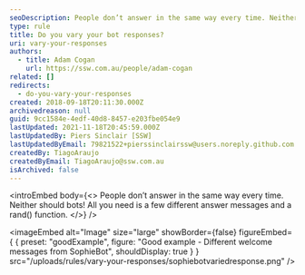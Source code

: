 ```yaml
---
seoDescription: People don’t answer in the same way every time. Neither should bots! All you need is a few different answer messages and a rand() function.
type: rule
title: Do you vary your bot responses?
uri: vary-your-responses
authors:
  - title: Adam Cogan
    url: https://ssw.com.au/people/adam-cogan
related: []
redirects:
  - do-you-vary-your-responses
created: 2018-09-18T20:11:30.000Z
archivedreason: null
guid: 9cc1584e-4edf-40d8-8457-e203fbe054e9
lastUpdated: 2021-11-18T20:45:59.000Z
lastUpdatedBy: Piers Sinclair [SSW]
lastUpdatedByEmail: 79821522+pierssinclairssw@users.noreply.github.com
createdBy: TiagoAraujo
createdByEmail: TiagoAraujo@ssw.com.au
isArchived: false
---
```


<introEmbed
  body={<>
People don’t answer in the same way every time. Neither should bots! All you need is a few different answer messages and a rand() function.
  </>}
/>

<imageEmbed
  alt="Image"
  size="large"
  showBorder={false}
  figureEmbed={ {
    preset: "goodExample",
    figure: "Good example - Different welcome messages from SophieBot",
    shouldDisplay: true
  } }
  src="/uploads/rules/vary-your-responses/sophiebotvariedresponse.png"
/>
